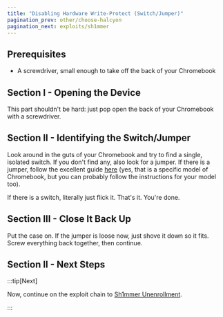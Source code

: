 ```yaml
---
title: "Disabling Hardware Write-Protect (Switch/Jumper)"
pagination_prev: other/choose-halcyon
pagination_next: exploits/sh1mmer
---
```


## Prerequisites

- A screwdriver, small enough to take off the back of your Chromebook

## Section I - Opening the Device

This part shouldn't be hard: just pop open the back of your Chromebook with a screwdriver.

## Section II - Identifying the Switch/Jumper

Look around in the guts of your Chromebook and try to find a single, isolated switch. If you don't find any, also look for a jumper. If there is a jumper, follow the excellent guide [here](https://www.youtube.com/watch?v=xDCMjM2-oGo) (yes, that is a specific model of Chromebook, but you can probably follow the instructions for your model too).

If there is a switch, literally just flick it. That's it. You're done.

## Section III - Close It Back Up

Put the case on. If the jumper is loose now, just shove it down so it fits. Screw everything back together, then continue.

## Section II - Next Steps

:::tip[Next]

Now, continue on the exploit chain to [Sh1mmer Unenrollment](../exploits/sh1mmer).

:::